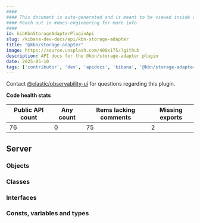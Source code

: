 ```yaml
---
####
#### This document is auto-generated and is meant to be viewed inside our experimental, new docs system.
#### Reach out in #docs-engineering for more info.
####
id: kibKbnStorageAdapterPluginApi
slug: /kibana-dev-docs/api/kbn-storage-adapter
title: "@kbn/storage-adapter"
image: https://source.unsplash.com/400x175/?github
description: API docs for the @kbn/storage-adapter plugin
date: 2025-05-10
tags: ['contributor', 'dev', 'apidocs', 'kibana', '@kbn/storage-adapter']
---
```




Contact [@elastic/observability-ui](https://github.com/orgs/elastic/teams/observability-ui) for questions regarding this plugin.

**Code health stats**

| Public API count  | Any count | Items lacking comments | Missing exports |
|-------------------|-----------|------------------------|-----------------|
| 76 | 0 | 75 | 2 |

## Server

### Objects
<DocDefinitionList data={kbnStorageAdapterObj.server.objects}/>

### Classes
<DocDefinitionList data={kbnStorageAdapterObj.server.classes}/>

### Interfaces
<DocDefinitionList data={kbnStorageAdapterObj.server.interfaces}/>

### Consts, variables and types
<DocDefinitionList data={kbnStorageAdapterObj.server.misc}/>

